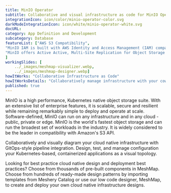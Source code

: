 ```yaml
---
title: MinIO Operator  
subtitle: Collaborative and visual infrastructure as code for MinIO Operator
integrationIcon: icon/color/minio-operator-color.svg
darkModeIntegrationIcon: icon/white/minio-operator-white.svg
docURL: 
category: App Definition and Development
subcategory: Database
featureList: ["AWS S3 Compatibility",
"MinIO IAM is built with AWS Identity and Access Management (IAM) compatibility at its core and presents that framework to applications and users no matter the environment.",
"MinIO offers Active Active, Multi-Site Replication for Object Storage is a key requirement for mission-critical production environments."
]
workingSlides: [
    ../_images/meshmap-visualizer.webp,
    ../_images/meshmap-designer.webp]
howItWorks: "Collaborative Infrastructure as Code"
howItWorksDetails: "Collaboratively manage infrastructure with your coworkers synchronously sharing the same designs."
published: true
---
```

<p>
    MinIO is a high performance, Kubernetes native object storage suite. With an extensive list of enterprise features, it is scalable, secure and resilient while remaining remarkably simple to deploy and operate at scale. Software-defined, MinIO can run on any infrastructure and in any cloud - public, private or edge. MinIO is the world's fastest object storage and can run the broadest set of workloads in the industry. It is widely considered to be the leader in compatibility with Amazon's S3 API.
</p>
<p>
    Collaboratively and visually diagram your cloud native infrastructure with GitOps-style pipeline integration. Design, test, and manage configuration your Kubernetes-based, containerized applications as a visual topology.
</p>
<p>
    Looking for best practice cloud native design and deployment best practices? Choose from thousands of pre-built components in MeshMap. Choose from hundreds of ready-made design patterns by importing templates from Meshery Catalog or use our low code designer, MeshMap, to create and deploy your own cloud native infrastructure designs.
</p>